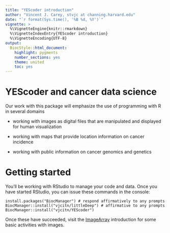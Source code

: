```yaml
---
title: "YEScoder introduction"
author: "Vincent J. Carey, stvjc at channing.harvard.edu"
date: "`r format(Sys.time(), '%B %d, %Y')`"
vignette: >
  %\VignetteEngine{knitr::rmarkdown}
  %\VignetteIndexEntry{YEScoder introduction}
  %\VignetteEncoding{UTF-8}
output:
  BiocStyle::html_document:
    highlight: pygments
    number_sections: yes
    theme: united
    toc: yes
---
```


# YEScoder and cancer data science

Our work with this package will emphasize the use
of programming with R in several domains

- working with images as digital files that are
manipulated and displayed for human visualization

- working with maps that provide location information
on cancer incidence

- working with public information on cancer genomics
and genetics

# Getting started

You'll be working with RStudio to manage your code
and data.  Once you have started RStudio, you can
issue these commands in the console:

```
install.packages("BiocManager") # respond affirmatively to any prompts
BiocManager::install("vjcitn/littleDeep") # affirmative to any prompts
BiocManager::install("vjcitn/YEScoder")
```

Once these have succeeded, visit the [ImageArray](https://vjcitn.github.io/YEScoder/articles/Z1_ImageArrays.html) introduction for some basic activities with
images.
